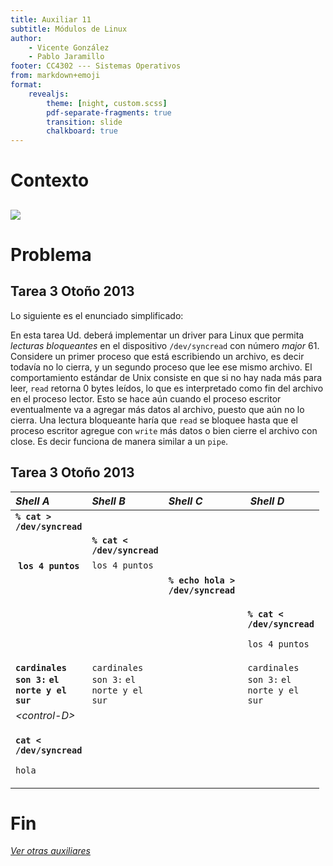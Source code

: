 ```yaml
---
title: Auxiliar 11
subtitle: Módulos de Linux
author: 
    - Vicente González
    - Pablo Jaramillo
footer: CC4302 --- Sistemas Operativos
from: markdown+emoji
format:
    revealjs:
        theme: [night, custom.scss]
        pdf-separate-fragments: true
        transition: slide
        chalkboard: true
---
```

# Contexto

## 

![](./res/pablo.HEIC){fig-align="center"}

# Problema

## Tarea 3 Otoño 2013 {.smaller auto-animate=true}

Lo siguiente es el enunciado simplificado:

En esta tarea Ud. deberá implementar un driver para Linux que permita _lecturas bloqueantes_ en el dispositivo `/dev/syncread` con número _major_ 61. Considere un primer proceso que está escribiendo un archivo, es decir todavía no lo cierra, y un segundo proceso que lee ese mismo archivo. El comportamiento estándar de Unix consiste en que si no hay nada más para leer, `read` retorna 0 bytes leídos, lo que es interpretado como fin del archivo en el proceso lector. Esto se hace aún cuando el proceso escritor eventualmente va a agregar más datos al archivo, puesto que aún no lo cierra. Una lectura bloqueante haría que `read` se bloquee hasta que el proceso escritor agregue con `write` más datos o bien cierre el archivo con close. Es decir funciona de manera similar a un `pipe`.

## Tarea 3 Otoño 2013 {.smaller auto-animate=true}


::: {style="font-size:60%"}
+-----------------------------+-----------------------------+-----------------------------------+-----------------------------+
| _Shell_ $A$                 | _Shell_ $B$                 | _Shell_ $C$                       | _Shell_ $D$                 |
+:============================+:============================+:==================================+:============================+
| **`% cat > /dev/syncread`** |                             |                                   |                             |
+-----------------------------+-----------------------------+-----------------------------------+-----------------------------+
|                             | **`% cat < /dev/syncread`** |                                   |                             |
+-----------------------------+-----------------------------+-----------------------------------+-----------------------------+
| **`los 4 puntos`**          | `los 4 puntos`              |                                   |                             |
+-----------------------------+-----------------------------+-----------------------------------+-----------------------------+
|                             |                             | **`% echo hola > /dev/syncread`** |                             | 
+-----------------------------+-----------------------------+-----------------------------------+-----------------------------+
|                             |                             |                                   | **`% cat < /dev/syncread`** |
|                             |                             |                                   |                             |
|                             |                             |                                   | `los 4 puntos`              |
+-----------------------------+-----------------------------+-----------------------------------+-----------------------------+
| **`cardinales son 3:`**     | `cardinales son 3:`         |                                   | `cardinales son 3:`         |
| **`el norte y el sur`**     | `el norte y el sur`         |                                   | `el norte y el sur`         |
+-----------------------------+-----------------------------+-----------------------------------+-----------------------------+
| _\<control-D\>_             |                             |                                   |                             |
+-----------------------------+-----------------------------+-----------------------------------+-----------------------------+
| **`cat < /dev/syncread` **  |                             |                                   |                             |
|                             |                             |                                   |                             |
| `hola`                      |                             |                                   |                             |
+-----------------------------+-----------------------------+-----------------------------------+-----------------------------+
:::

# Fin
*[Ver otras auxiliares](4302.0.qmd)*

